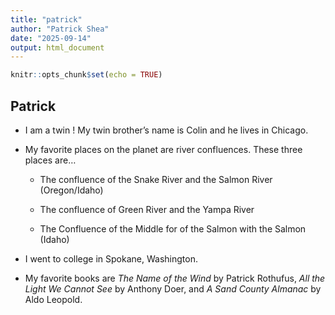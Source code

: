 ```yaml
---
title: "patrick"
author: "Patrick Shea"
date: "2025-09-14"
output: html_document
---
```


```r
knitr::opts_chunk$set(echo = TRUE)
```

## Patrick

-   I am a twin ! My twin brother's name is Colin and he lives in Chicago.

-   My favorite places on the planet are river confluences. These three places are...

    -   The confluence of the Snake River and the Salmon River (Oregon/Idaho)

    -   The confluence of Green River and the Yampa River

    -   The Confluence of the Middle for of the Salmon with the Salmon (Idaho)

-   I went to college in Spokane, Washington.

-   My favorite books are *The Name of the Wind* by Patrick Rothufus, *All the Light We Cannot See* by Anthony Doer, and *A Sand County Almanac* by Aldo Leopold.

```r

```

```r


```

## 
